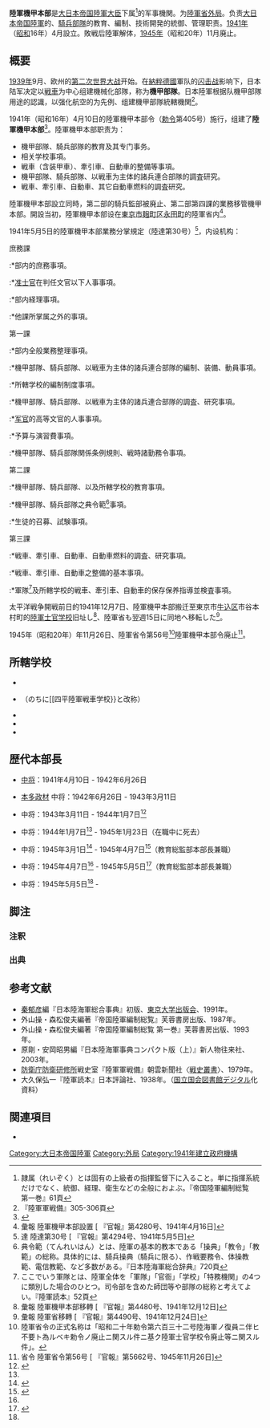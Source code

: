 '''陸軍機甲本部'''是[[大日本帝国|大日本帝国]][[陸軍大臣|陸軍大臣]]下属<ref group="*">隷属（れいぞく）とは固有の上級者の指揮監督下に入ること。単に指揮系統だけでなく、統御、経理、衛生などの全般におよぶ。『帝国陸軍編制総覧　第一巻』61頁</ref>的军事機関。为[[陸軍省|陸軍省]][[外局|外局]]。负责[[大日本帝国陸軍|大日本帝国陸軍]]的{{tsl|ja|機甲部隊}}、[[騎兵|騎兵部隊]]的教育、編制、技術開発的統御、管理职责。[[1941年|1941年]]（[[昭和|昭和]]16年）4月設立。敗戦后陸軍解体，[[1945年|1945年]]（昭和20年）11月廃止。

==概要==
[[1939年|1939年]]9月、欧州的[[第二次世界大战|第二次世界大战]]开始。在[[納粹德國|納粹德國]]軍队的[[闪击战|闪击战]]影响下，日本陆军决定以[[戦車|戦車]]为中心组建機械化部隊，称为'''機甲部隊'''。日本陸軍根据队機甲部隊用途的認識，以强化航空的{{tsl|ja|陸軍航空本部}}为先例、组建機甲部隊統轄機関<ref>『陸軍軍戦備』305-306頁</ref>。

1941年（昭和16年）4月10日的陸軍機甲本部令（[[勅令|勅令]]第405号）施行，组建了'''陸軍機甲本部'''<ref>{{アジア歴史資料センター|A03022590800|御署名原本・昭和十六年・勅令第四〇五号・陸軍機甲本部令(国立公文書館)}}</ref>。陸軍機甲本部职责为：
*機甲部隊、騎兵部隊的教育及其专门事务。
*相关学校事項。
*戦車（含装甲車）、牽引車、自動車的整備等事項。
*機甲部隊、騎兵部隊、以戦車为主体的諸兵連合部隊的調査研究。
*戦車、牽引車、自動車、其它自動車燃料的調査研究。

陸軍機甲本部設立同時，{{tsl|ja|教育総監部}}第二部的騎兵監部被廃止、第二部第四課的業務移管機甲本部。開設当初，陸軍機甲本部设在[[東京市|東京市]][[麹町区|麹町区]][[永田町|永田町]]的陸軍省内<ref>彙報 陸軍機甲本部設置 [{{NDLDC|2960778/23}} 『官報』第4280号、1941年4月16日]</ref>。

1941年5月5日的陸軍機甲本部業務分掌規定（陸達第30号）<ref>達 陸達第30号 [{{NDLDC|2960792/2}} 『官報』第4294号、1941年5月5日]</ref>，内设机构：
;庶務課
:*部内的庶務事項。
:*[[准士官|准士官]]在判任文官以下人事事項。
:*部内経理事項。
:*他課所掌属之外的事項。
;第一課
:*部内全般業務整理事項。
:*機甲部隊、騎兵部隊、以戦車为主体的諸兵連合部隊的編制、装備、動員事項。
:*所轄学校的編制制度事項。
:*機甲部隊、騎兵部隊、以戦車为主体的諸兵連合部隊的調査、研究事項。
:*[[军官|军官]]的高等文官的人事事項。
:*予算与演習費事項。
:*機甲部隊、騎兵部隊関係条例規則、戦時諸勤務令事項。
;第二課
:*機甲部隊、騎兵部隊、以及所轄学校的教育事項。
:*機甲部隊、騎兵部隊之典令範<ref group="*">典令範（てんれいはん）とは、陸軍の基本的教本である「操典」「教令」「教範」の総称。具体的には、騎兵操典（騎兵に限る）、作戦要務令、体操教範、電信教範、など多数がある。『日本陸海軍総合辞典』720頁</ref>事項。
:*{{tsl|ja|陸軍少年戦車兵学校}}生徒的召募、試験事項。
;第三課
:*戦車、牽引車、自動車、自動車燃料的調査、研究事項。
:*戦車、牽引車、自動車之整備的基本事項。
:*軍隊<ref group="*">ここでいう軍隊とは、陸軍全体を「軍隊」「官衙」「学校」「特務機関」の4つに類別した場合のひとつ。司令部を含めた師団等や部隊の総称と考えてよい。『陸軍読本』52頁</ref>及所轄学校的戦車、牽引車、自動車的保存保养指導並検査事項。

太平洋戦争開戦前日的1941年12月7日、陸軍機甲本部搬迁至東京市[[牛込区|牛込区]]市谷本村町的[[陸軍士官学校_(日本)|陸軍士官学校]]旧址し<ref>彙報 陸軍機甲本部移轉 [{{NDLDC|2960980/10}} 『官報』第4480号、1941年12月12日]</ref>、陸軍省も翌週15日に同地へ移転した<ref>彙報 陸軍省移轉 [{{NDLDC|2960990/26}} 『官報』第4490号、1941年12月24日]</ref>。

1945年（昭和20年）年11月26日、陸軍省令第56号<ref group="*">陸軍省令の正式名称は「昭和二十年勅令第六百三十二号陸海軍ノ復員ニ伴ヒ不要ト為ルベキ勅令ノ廃止ニ関スル件ニ基ク陸軍士官学校令廃止等ニ関スル件」。</ref>陸軍機甲本部令廃止<ref>省令 陸軍省令第56号 [{{NDLDC|2962167/1}} 『官報』第5662号、1945年11月26日]</ref>。
 
== 所轄学校 ==
* {{tsl|ja|千葉陸軍戦車学校}}
* {{tsl|ja|公主嶺陸軍戦車学校}}（のちに[[四平陸軍戦車学校}}と改称）
* {{tsl|ja|陸軍騎兵学校}}
* {{tsl|ja|陸軍機甲整備学校}}
* {{tsl|ja|陸軍少年戦車兵学校}}

== 歴代本部長 ==
*{{tsl|ja|吉田悳}}[[中将|中将]]：1941年4月10日 - 1942年6月26日
*[[本多政材|本多政材]] 中将：1942年6月26日 - 1943年3月11日
*{{tsl|ja|桜井省三}}中将：1943年3月11日 - 1944年1月7日<ref name="Idou440107">{{アジア歴史資料センター|C12120900200|陸軍異動通報 1/6 昭19年(防衛省防衛研究所)}}</ref>
*{{tsl|ja|西原一策}}中将：1944年1月7日<ref name="Idou440107"/> - 1945年1月23日（在職中に死去）
*{{tsl|ja|野田謙吾}}中将：1945年3月1日<ref>{{アジア歴史資料センター|C12120934800|陸軍異動通報 2/4 昭20年(防衛省防衛研究所)}}</ref> - 1945年4月7日<ref name="Idou450407">{{アジア歴史資料センター|C12120939300|陸軍異動通報 3/4 昭20年(防衛省防衛研究所)}}</ref>（教育総監部本部長兼職）
*{{tsl|ja|原守}}中将：1945年4月7日<ref name="Idou450407"/> - 1945年5月5日<ref name="Idou450505">{{アジア歴史資料センター|C12120941400|陸軍異動通報 3/4 昭20年(防衛省防衛研究所)}}</ref>（教育総監部本部長兼職）
*{{tsl|ja|寺田雅雄}}中将：1945年5月5日<ref name="Idou450505"/> -

== 脚注 ==
=== 注釈 ===
{{Reflist|group=*}}
=== 出典 ===
{{Reflist|2}}

== 参考文献 ==
* [[秦郁彦|秦郁彦]]編『日本陸海軍総合事典』初版、[[東京大学出版会|東京大学出版会]]、1991年。
* 外山操・森松俊夫編著『帝国陸軍編制総覧』芙蓉書房出版、1987年。
* 外山操・森松俊夫編著『帝国陸軍編制総覧 第一巻』芙蓉書房出版、1993年。
* 原剛・安岡昭男編『日本陸海軍事典コンパクト版（上）』新人物往来社、2003年。
* [[防衛省|防衛庁]][[防衛研究所|防衛研修所]]戦史室『陸軍軍戦備』朝雲新聞社〈[[戦史叢書|戦史叢書]]〉、1979年。
* 大久保弘一『陸軍読本』日本評論社、1938年。（[[国立国会図書館|国立国会図書館]]デジタル化資料）

== 関連項目 ==
* {{tsl|ja|機甲師団}}

[[Category:大日本帝国陸軍|Category:大日本帝国陸軍]]
[[Category:外局|Category:外局]]
[[Category:1941年建立政府機構|Category:1941年建立政府機構]]